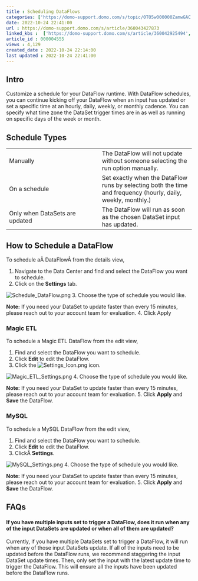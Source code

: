 ```yaml
---
title : Scheduling DataFlows
categories: ['https://domo-support.domo.com/s/topic/0TO5w000000ZamwGAC']
date: 2022-10-24 22:41:00
url : https://domo-support.domo.com/s/article/360043427873
linked_kbs :  ['https://domo-support.domo.com/s/article/360042925494', 'https://domo-support.domo.com/s/knowledge-base', 'https://domo-support.domo.com/s/article/360043429953', 'https://domo-support.domo.com/s/article/360043427873', 'https://domo-support.domo.com/s/article/360043429933', 'https://domo-support.domo.com/s/article/360043429693', 'https://domo-support.domo.com/s/topic/0TO5w000000ZamwGAC', 'https://domo-support.domo.com/s/article/360043429913']
article_id : 000004555
views : 4,129
created_date : 2022-10-24 22:14:00
last updated : 2022-10-24 22:41:00
---
```




Intro
-----


Customize a schedule for your DataFlow runtime. With DataFlow schedules, you can continue kicking off your DataFlow when an input has updated or set a specific time at an hourly, daily, weekly, or monthly cadence. You can specify what time zone the DataSet trigger times are in as well as running on specific days of the week or month.



Schedule Types
---------------




|  |  |
| --- | --- |
| Manually | The DataFlow will not update without someone selecting the run option manually. |
| On a schedule | Set exactly when the DataFlow runs by selecting both the time and frequency (hourly, daily, weekly, monthly.) |
| Only when DataSets are updated | The DataFlow will run as soon as the chosen DataSet input has updated. |


How to Schedule a DataFlow
--------------------------


To schedule aÂ DataFlowÂ from the details view,


1. Navigate to the Data Center and find and select the DataFlow you want to schedule.
2. Click on the **Settings** tab.  
  
![Schedule_DataFlow.png](Schedule_DataFlow.png)
3. Choose the type of schedule you would like.


**Note:** If you need your DataSet to update faster than every 15 minutes, please reach out to your account team for evaluation.
4. Click Apply


### Magic ETL


To schedule a Magic ETL DataFlow from the edit view,


1. Find and select the DataFlow you want to schedule.
2. Click **Edit** to edit the DataFlow.
3. Click the ![Settings_Icon.png](Settings_Icon.png) icon.  
  
![Magic_ETL_Settings.png](Magic_ETL_Settings.png)
4. Choose the type of schedule you would like.


**Note:** If you need your DataSet to update faster than every 15 minutes, please reach out to your account team for evaluation.
5. Click **Apply** and **Save** the DataFlow.


### MySQL


To schedule a MySQL DataFlow from the edit view,


1. Find and select the DataFlow you want to schedule.
2. Click **Edit** to edit the DataFlow.
3. ClickÂ **Settings**.  
  
![MySQL_Settings.png](MySQL_Settings.png)
4. Choose the type of schedule you would like.


**Note:** If you need your DataSet to update faster than every 15 minutes, please reach out to your account team for evaluation.
5. Click **Apply** and **Save** the DataFlow.


FAQs
----


#### If you have multiple inputs set to trigger a DataFlow, does it run when any of the input DataSets are updated or when all of them are updated?


Currently, if you have multiple DataSets set to trigger a DataFlow, it will run when any of those input DataSets update. If all of the inputs need to be updated before the DataFlow runs, we recommend staggering the input DataSet update times. Then, only set the input with the latest update time to trigger the DataFlow. This will ensure all the inputs have been updated before the DataFlow runs.